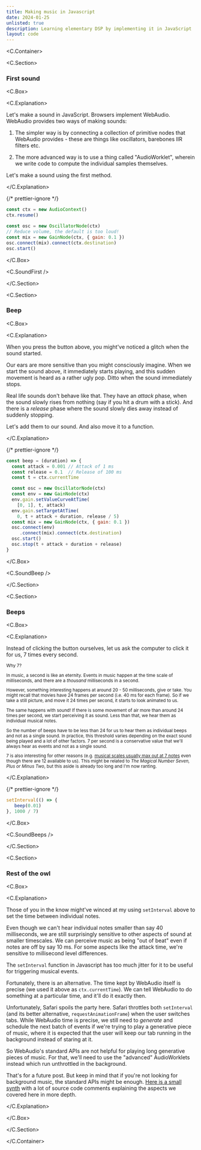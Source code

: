 ```yaml
---
title: Making music in Javascript
date: 2024-01-25
unlisted: true
description: Learning elementary DSP by implementing it in JavaScript
layout: code
---
```



<C.Container>

<C.Section>

### First sound

<C.Box>

<C.Explanation>

Let's make a sound in JavaScript. Browsers implement WebAudio. WebAudio provides
two ways of making sounds:

1. The simpler way is by connecting a collection of primitive nodes that
   WebAudio provides - these are things like oscillators, barebones IIR filters
   etc.

2. The more advanced way is to use a thing called "AudioWorklet", wherein we
   write code to compute the individual samples themselves.

Let's make a sound using the first method.

</C.Explanation>

{/* prettier-ignore */}
```js
const ctx = new AudioContext()
ctx.resume()

const osc = new OscillatorNode(ctx)
// Reduce volume, the default is too loud!
const mix = new GainNode(ctx, { gain: 0.1 })
osc.connect(mix).connect(ctx.destination)
osc.start()
```

</C.Box>

<C.SoundFirst />

</C.Section>

<C.Section>

### Beep

<C.Box>

<C.Explanation>

When you press the button above, you might've noticed a glitch when the sound
started.

Our ears are more sensitive than you might consciously imagine. When we start
the sound above, it immediately starts playing, and this sudden movement is
heard as a rather ugly pop. Ditto when the sound immediately stops.

Real life sounds don't behave like that. They have an _attack_ phase, when the
sound slowly rises from nothing (say if you hit a drum with a stick). And there
is a _release_ phase where the sound slowly dies away instead of suddenly
stopping.

Let's add them to our sound. And also move it to a function.

</C.Explanation>

{/* prettier-ignore */}
```js
const beep = (duration) => {
  const attack = 0.001 // Attack of 1 ms
  const release = 0.1  // Release of 100 ms
  const t = ctx.currentTime

  const osc = new OscillatorNode(ctx)
  const env = new GainNode(ctx)
  env.gain.setValueCurveAtTime(
    [0, 1], t, attack)
  env.gain.setTargetAtTime(
    0, t + attack + duration, release / 5)
  const mix = new GainNode(ctx, { gain: 0.1 })
  osc.connect(env)
     .connect(mix).connect(ctx.destination)
  osc.start()
  osc.stop(t + attack + duration + release)
}
```

</C.Box>

<C.SoundBeep />

</C.Section>

<C.Section>

### Beeps

<C.Box>

<C.Explanation>

Instead of clicking the button ourselves, let us ask the computer to click it
for us, 7 times every second.

<small>
Why 7?

In music, a second is like an eternity. Events in music happen at the time scale
of milliseconds, and there are a _thousand_ milliseconds in a second.

However, something interesting happens at around 20 - 50 milliseconds, give or
take. You might recall that movies have 24 frames per second (i.e. 40 ms for
each frame). So if we take a still picture, and move it 24 times per second, it
starts to look animated to us.

The same happens with sound! If there is some movement of air more than around
24 times per second, we start perceiving it as sound. Less than that, we hear
them as individual musical notes.

So the number of beeps have to be less than 24 for us to hear them as individual
beeps and not as a single sound. In practice, this threshold varies depending on
the exact sound being played and a lot of other factors. 7 per second is a
conservative value that we'll always hear as events and not as a single sound.

7 is also interesting for other reasons (e.g. [musical scales usually max out at
7 notes](/raag) even though there are 12 available to us). This might be related
to <i>The Magical Number Seven, Plus or Minus Two</i>, but this aside is already
too long and I'm now ranting.

</small>

</C.Explanation>

{/* prettier-ignore */}
```js
setInterval(() => {
   beep(0.01)
}, 1000 / 7)
```

</C.Box>

<C.SoundBeeps />

</C.Section>

<C.Section>

### Rest of the owl

<C.Box>

<C.Explanation>

Those of you in the know might've winced at my using `setInterval` above to set
the time between individual notes.

Even though we can't hear individual notes smaller than say 40 milliseconds, we
are still surprisingly sensitive to other aspects of sound at smaller
timescales. We can perceive music as being "out of beat" even if notes are off
by say 10 ms. For some aspects like the attack time, we're sensitive to
millisecond level differences.

The `setInterval` function in Javascript has too much jitter for it to be useful
for triggering musical events.

Fortunately, there is an alternative. The time kept by WebAudio itself is
precise (we used it above as `ctx.currentTime`). We can tell WebAudio to do
something at a particular time, and it'll do it exactly then.

Unfortunately, Safari spoils the party here. Safari throttles both `setInterval`
(and its better alternative, `requestAnimationFrame`) when the user switches
tabs. While WebAudio time is precise, we still need to _generate_ and schedule
the next batch of events if we're trying to play a generative piece of music,
where it is expected that the user will keep our tab running in the background
instead of staring at it.

So WebAudio's standard APIs are not helpful for playing long generative pieces
of music. For that, we'll need to use the "advanced" AudioWorklets instead which
run unthrottled in the background.

That's for a future post. But keep in mind that if you're not looking for
background music, the standard APIs might be enough. [Here is a small
synth](https://github.com/mnvr/mrmr.io/blob/main/pages/raag/synth.ts) with a lot
of source code comments explaining the aspects we covered here in more depth.

</C.Explanation>

</C.Box>

</C.Section>

</C.Container>
